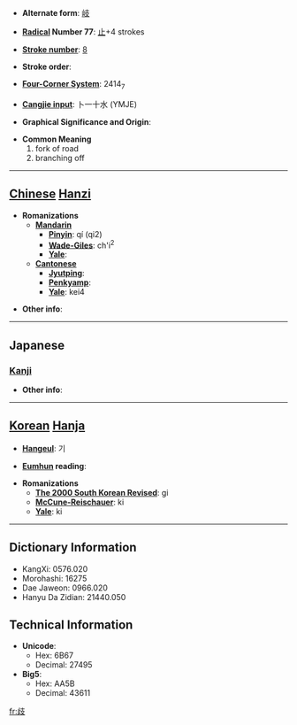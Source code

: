 * '''Alternate form''': [[岐]]

* '''[[Wiktionary:Chinese radical index| Radical]] Number 77''': [[Wiktionary:Chinese radical index 止|止]]+4 strokes

* '''[[Wiktionary:Chinese total strokes index|Stroke number]]''': [[Wiktionary:Chinese total strokes index 8|8]]

* '''Stroke order''': 

* '''[[Wiktionary:Chinese four corner index|Four-Corner System]]''': 2414<sub>7</sub>

* '''[[Wiktionary:Chinese Cangjie index|Cangjie input]]''': 卜一十水 (YMJE)

* '''Graphical Significance and Origin''': 

* '''Common Meaning'''
*#fork of road
*# branching off


----

== [[Chinese]] [[Hanzi]] ==

* '''Romanizations'''
** '''[[Mandarin]]'''
*** '''[[Pinyin]]''': qí (qi2)
*** '''[[Wade-Giles]]''': ch'i<sup>2</sup>
*** '''[[Yale]]''': 
** '''[[Cantonese]]'''
*** '''[[Jyutping]]''':
*** '''[[Penkyamp]]''': 
*** '''[[Yale]]''': kei4

* '''Other info''': 

----

==Japanese==
===[[Kanji]]===
{{kanji|on readings=[[き]] (ki), [[ぎ]] (gi)
|kun readings=[[ゆび]] (yubi), [[わかれる]] (wakareru)
}}

* '''Other info''':  

----

== [[Korean]] [[Hanja]] ==

* '''[[Hangeul]]''': 기

* '''[[Eumhun]] reading''': 

* '''Romanizations'''
** '''[[The 2000 South Korean Revised Romanization|The 2000 South Korean Revised]]''': gi
** '''[[McCune-Reischauer]]''': ki
** '''[[Yale]]''': ki

----

== Dictionary Information ==

* KangXi: 0576.020
* Morohashi: 16275
* Dae Jaweon: 0966.020
* Hanyu Da Zidian: 21440.050

== Technical Information ==

* '''Unicode''':
** Hex: 6B67
** Decimal: 27495
* '''Big5''':
** Hex: AA5B
** Decimal: 43611

[[fr:歧]]